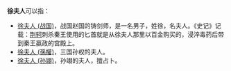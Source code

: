 '''徐夫人'''可以指：

*[[徐夫人_(战国)|徐夫人 (战国)]]，战国赵国的铸剑师，是一名男子，姓徐，名夫人。《史记》记载：[[荆轲|荆轲]]刺杀秦王使用的匕首就是从徐夫人那里以百金购买的，浸淬毒药后带到秦王嬴政的宫殿上。
*[[徐夫人_(孫權)|徐夫人 (孫權)]]，三国孙权的夫人。
*[[徐夫人_(孙翊)|徐夫人 (孙翊)]]，孙翊的夫人，擅占卜。

{{disambig|cat=三字徐姓人名消歧义|fu}}
